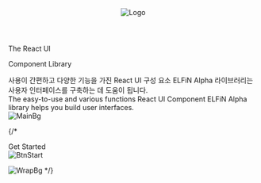 

<Meta title="GettingStarted/Introduction" />

<style>{`

  .logo{
    width:17%;
    height:auto;
    position:absolute;
    right:3%;
    top:3%;
  }

  main .main_title{
    width:100%;
    margin-bottom:4.5%;
  }

  .main_title p{
    font-size:3.3rem;
    font-weight:900;
    line-height:50px;
    font-family:'Noto Sans CJK KR';
  }

  .main_title p:first-child{
    color:#263238;
  }

  .main_title p:last-child{
    color:#1387FF;
  }

  .main_p{
    font-size:24px;
    line-height:24px;
    margin-bottom:10px;
    font-family:'Noto Sans CJK KR';
    letter-spacing:1px;
  }

  .main_last_p{
    margin-bottom:3%;
  }

  .btn_wrap{
    position:relative;
    width:170px;
    height:40px;
    border-radius:30px;
    background-color:#1387FF;
    color:#fff;
    padding-left:20px;
    line-height:40px;
    cursor:pointer;
  }

  .btn_start{
    font-size:21px;
    font-weight:500;
  }

  .btn_arrow{
    position:absolute;
    right:5%;
    top:50%;
    transform:translateY(-50%);
    width:9px;
    height:auto;
  }

  .btn_wrap:hover{
    box-shadow:0px 0px 0px 5px rgba(19, 135, 255, 0.2);
    font-weight:600;
  }

  .main_img{
    width:40%;
    height:auto;
    position:absolute;
    right:8%;
    top:13%;
    z-index:9;
  }

  .wrap_bg{
    position:absolute;
    left:0;
    right:0;
    bottom:0;
    z-index:1;
  }

`}</style>

<header className="logo">
    <img src={Logo} alt="Logo" />
</header>
<main>
  <div className="main_title">
    <p>The React UI</p>
    <p>Component Library</p>
  </div>

  <div className="main_p">
    <div>사용이 간편하고 다양한 기능을 가진 React UI 구성 요소 ELFiN Alpha 라이브러리는</div>
    <div>사용자 인터페이스를 구축하는 데 도움이 됩니다.</div>
  </div>

  <div className="main_p main_last_p">
    <div>The easy-to-use and various functions React UI Component ELFiN Alpha</div>
    <div>library helps you build user interfaces.</div>
  </div>

  <img src={MainImg} alt="MainBg" className="main_img" />

  {/* <div className="btn_wrap">
    <div className="btn_start">Get Started</div>
    <img src={BtnStart} alt="BtnStart" className="btn_arrow"/>
  </div>

  <img src={WrapBg} alt="WrapBg" className="wrap_bg"/> */}
</main>


